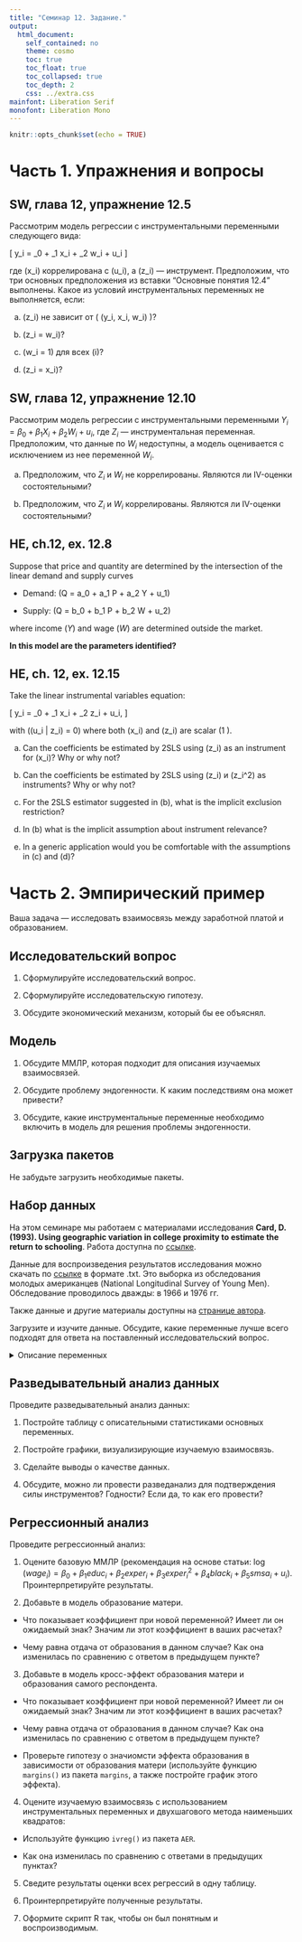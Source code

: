 ```yaml
---
title: "Семинар 12. Задание."
output:  
  html_document:  
    self_contained: no  
    theme: cosmo
    toc: true
    toc_float: true
    toc_collapsed: true
    toc_depth: 2
    css: ../extra.css
mainfont: Liberation Serif
monofont: Liberation Mono
---
```


```r
knitr::opts_chunk$set(echo = TRUE)
```

# Часть 1. Упражнения и вопросы

## SW, глава 12, упражнение 12.5
Рассмотрим модель регрессии с инструментальными переменными следующего вида:

\[ y_i = \beta_0 + \beta_1 x_i + \beta_2 w_i + u_i \]

где \(x_i\) коррелирована с \(u_i\), а \(z_i\) --- инструмент. Предположим, что три основных предположения из вставки "Основные понятия 12.4" выполнены. Какое из условий инструментальных переменных не выполняется, если:


a. \(z_i\) не зависит от \( (y_i, x_i, w_i) \)?

b. \(z_i = w_i\)?

c. \(w_i = 1\) для всех \(i\)?

d. \(z_i = x_i\)?


## SW, глава 12, упражнение 12.10
Рассмотрим модель регрессии с инструментальными переменными $Y_i = \beta_0 + \beta_1 X_i + \beta_2 W_i + u_i$, где $Z_i$ --- инструментальная переменная. Предположим, что данные по $W_i$ недоступны, а модель оценивается с исключением из нее переменной $W_i$.

a. Предположим, что $Z_i$ и $W_i$ не коррелированы. Являются ли IV-оценки состоятельными?

b. Предположим, что $Z_i$ и $W_i$ коррелированы. Являются ли IV-оценки состоятельными?


## HE, ch.12, ex. 12.8
Suppose that price and quantity are determined by the intersection of the linear demand and supply curves

- Demand: \(Q = a_0 + a_1 P + a_2 Y + u_1\)

- Supply: \(Q = b_0 + b_1 P + b_2 W + u_2\)

where income ($Y$) and wage ($W$) are determined outside the market.

**In this model are the parameters identified?**


## HE, ch. 12, ex. 12.15
Take the linear instrumental variables equation: 

\[
y_i = \beta_0 + \beta_1 x_i + \beta_2 z_i + u_i, 
\]

with \(\mathbb{E}(u_i | z_i) = 0\) where both \(x_i\) and \(z_i\) are scalar \(1 \times 1\).


a. Can the coefficients be estimated by 2SLS using \(z_i\) as an instrument for \(x_i\)? Why or why not?

b. Can the coefficients be estimated by 2SLS using \(z_i\) и \(z_i^2\) as instruments? Why or why not?

c. For the 2SLS estimator suggested in (b), what is the implicit exclusion restriction?

d. In (b) what is the implicit assumption about instrument relevance?

e. In a generic application would you be comfortable with the assumptions in (c) and (d)?


# Часть 2. Эмпирический пример

Ваша задача --- исследовать взаимосвязь между заработной платой и образованием. 

## Исследовательский вопрос

1. Сформулируйте исследовательский вопрос.

2. Сформулируйте исследовательскую гипотезу.

3. Обсудите экономический механизм, который бы ее объяснял.  


## Модель

1. Обсудите ММЛР, которая подходит для описания изучаемых взаимосвязей. 

2. Обсудите проблему эндогенности. К каким последствиям она может привести?

3. Обсудите, какие инструментальные переменные необходимо включить в модель для решения проблемы эндогенности.


## Загрузка пакетов

Не забудьте загрузить необходимые пакеты.


## Набор данных

На этом семинаре мы работаем с материалами исследования **Card, D. (1993). Using geographic variation in college proximity to estimate the return to schooling**. Работа доступна по [ссылке](https://www.nber.org/papers/w4483).

Данные для воспроизведения результатов исследования можно скачать по [ссылке](datasets/Card1995.txt) в формате .txt. Это выборка из обследования молодых американцев (National Longitudinal Survey of Young Men). Обследование проводилось дважды: в 1966 и 1976 гг. 

Также данные и другие материалы доступны на [странице автора](http://davidcard.berkeley.edu/data_sets.html).

Загрузите и изучите данные. Обсудите, какие переменные лучше всего подходят для ответа на поставленный исследовательский вопрос.

<details>
  <summary>Описание переменных</summary>
| Name     | Label                                        |
|----------|----------------------------------------------|
| id       | sequential id runs from 1 to 5225            |
| nearc2   | grew up near 2-yr college                    |
| nearc4   | grew up near 4-yr college                    |
| nearc4a  | grew up near 4-yr public college             |
| nearc4b  | grew up near 4-yr priv college               |
| ed76     | education in 1976                            |
| ed66     | education in 1966                            |
| age76    | age in 1976                                  |
| daded    | dads education missing=avg                   |
| nodaded  | 1 if daded imputed                           |
| momed    | moms education                               |
| nomomed  | 1 if momed imputed                           |
| weight   | nls weight for 1976 cross-section            |
| momdad14 | 1 if live with mom and dad age 14            |
| sinmom14 | lived with single mom age 14                 |
| step14   | lived step parent age 14                     |
| reg661   | dummy for region=1 in 1966                   |
| reg662   | dummy for region=2 in 1966                   |
| reg663   | dummy for region=3 in 1966                   |
| reg664   | dummy for region=4 in 1966                   |
| reg665   | dummy for region=5 in 1966                   |
| reg666   | dummy for region=6 in 1966                   |
| reg667   | dummy for region=7 in 1966                   |
| reg668   | dummy for region=8 in 1966                   |
| reg669   | dummy for region=9 in 1966                   |
| south66  | lived in south in 1966                       |
| work76   | worked in 1976                               |
| work78   | worked in 1978                               |
| lwage76  | log wage (outliers trimmed) 1976             |
| lwage78  | log wage in 1978 outliers trimmed            |
| famed    | mom-dad education class 1-9                  |
| black    | 1 if black                                   |
| smsa76r  | in smsa in 1976                              |
| smsa78r  | in smsa in 1978                              |
| reg76r   | in south in 1976                             |
| reg78r   | in south in 1978                             |
| reg80r   | in south in 1980                             |
| smsa66r  | in smsa in 1966                              |
| wage76   | raw wage cents per hour 1976                 |
| wage78   | raw wage cents per hour 1978                 |
| wage80   | raw wage cents per hour 1980                 |
| noint78  | if noninterview in 1978                      |
| noint80  | if noninterview in 1980                      |
| enroll76 | 1 if enrolled in 1976                        |
| enroll78 | 1 if enrolled in 1978                        |
| enroll80 | 1 if enrolled in 1980                        |
| kww      | the kww score                                |
| iq       | a normed iq score                            |
| marsta76 | mar status in 1976 1=married, spouse present |
| marsta78 | mar status in 1978 1=married, spouse present |
| marsta80 | mar status in 1980 1=married, spouse present |
| libcrd14 | 1 if library card in home age 14             |
</details>

## Разведывательный анализ данных

Проведите разведывательный анализ данных: 

1. Постройте таблицу с описательными статистиками основных переменных.

2. Постройте графики, визуализирующие изучаемую взаимосвязь.

3. Сделайте выводы о качестве данных.

4. Обсудите, можно ли провести разведанализ для подтверждения силы инструментов? Годности? Если да, то как его провести?


## Регрессионный анализ

Проведите регрессионный анализ: 

1. Оцените базовую ММЛР (рекомендация на основе статьи: $\log(wage_i) = \beta_0 + \beta_1 educ_i + \beta_2 exper_i + \beta_3 exper_i^2 + \beta_4 black_i + \beta_5 smsa_i + u_i$). Проинтерпретируйте результаты. 

2. Добавьте в модель образование матери. 

* Что показывает коэффициент при новой переменной? Имеет ли он ожидаемый знак? Значим ли этот коэффициент в ваших расчетах?

* Чему равна отдача от образования в данном случае? Как она изменилась по сравнению с ответом в предыдущем пункте? 

3. Добавьте в модель кросс-эффект образования матери и образования самого респондента. 

* Что показывает коэффициент при новой переменной? Имеет ли он ожидаемый знак? Значим ли этот коэффициент в ваших расчетах?

* Чему равна отдача от образования в данном случае? Как она изменилась по сравнению с ответом в предыдущем пункте? 

* Проверьте гипотезу о значиомсти эффекта образования в зависимости от образования матери (используйте функцию `margins()` из пакета `margins`, а также постройте график этого эффекта). 

4. Оцените изучаемую взаимосвязь с использованием инструментальных переменных и двухшагового метода наименьших квадратов: 

* Используйте функцию `ivreg()` из пакета `AER`. 

* Как она изменилась по сравнению с ответами в предыдущих пунктах? 

5. Сведите результаты оценки всех регрессий в одну таблицу. 

6. Проинтерпретируйте полученные результаты.

7. Оформите скрипт R так, чтобы он был понятным и воспроизводимым. 

